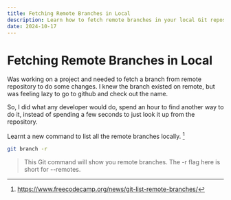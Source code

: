 ```yaml
---
title: Fetching Remote Branches in Local
description: Learn how to fetch remote branches in your local Git repository. Follow this guide to list and access remote branches efficiently using Git commands.
date: 2024-10-17
---
```


# Fetching Remote Branches in Local

Was working on a project and needed to fetch a branch from remote repository to do some changes. I knew the branch existed on remote, but was feeling lazy to go to github and check out the name. 

So, I did what any developer would do, spend an hour to find another way to do it, instead of spending a few seconds to just look it up from the repository. 

Learnt a new command to list all the remote branches locally. [^1]

```bash
git branch -r
```

> This Git command will show you remote branches. The -r flag here is short for --remotes.

[^1]: https://www.freecodecamp.org/news/git-list-remote-branches/
